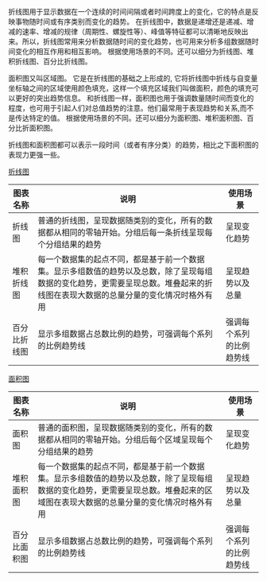 折线图用于显示数据在一个连续的时间间隔或者时间跨度上的变化，它的特点是反映事物随时间或有序类别而变化的趋势。
在折线图中，数据是递增还是递减、增减的速率、增减的规律（周期性、螺旋性等）、峰值等特征都可以清晰地反映出来。所以，折线图常用来分析数据随时间的变化趋势，也可用来分析多组数据随时间变化的相互作用和相互影响。
根据使用场景的不同。还可以细分为折线图、堆积折线图、百分比折线图。

面积图又叫区域图。 它是在折线图的基础之上形成的, 它将折线图中折线与自变量坐标轴之间的区域使用颜色填充，这样一个填充区域我们叫做面积，颜色的填充可以更好的突出趋势信息。
和折线图一样，面积图也用于强调数量随时间而变化的程度，也可用于引起人们对总值趋势的注意。他们最常用于表现趋势和关系,而不是传达特定的值。
根据使用场景的不同。还可以细分为面积图、堆积面积图、百分比折面积图。


折线图和面积图都可以表示一段时间（或者有序分类）的趋势，相比之下面积图的表现力更强一些。


[折线图](/express/manual/6048/line_chart)

|图表名称|说明|使用场景|
|-|-|-|
|折线图|普通的折线图，呈现数据随类别的变化，所有的数据都从相同的零轴开始。分组后每一条折线呈现每个分组结果的趋势|呈现变化趋势|
|堆积折线图|每一个数据集的起点不同，都是基于前一个数据集。显示多组数值的趋势以及总数，除了呈现每组数据的变化趋势，更需要呈现总数。堆叠起来的折线图在表现大数据的总量分量的变化情况时格外有用|呈现趋势以及总量|
|百分比折线图|显示多组数据占总数比例的趋势，可强调每个系列的比例趋势线|强调每个系列的比例趋势线|

[面积图](/express/manual/8380/the_area_chart)

|图表名称|说明|使用场景|
|-|-|-|
|面积图|普通的面积图，呈现数据随类别的变化，所有的数据都从相同的零轴开始。分组后每个区域呈现每个分组结果的趋势|呈现变化趋势|
|堆积面积图|每一个数据集的起点不同，都是基于前一个数据集。显示多组数值的趋势以及总数，除了呈现每组数据的变化趋势，更需要呈现总数。堆叠起来的区域图在表现大数据的总量分量的变化情况时格外有用|呈现趋势以及总量|
|百分比面积图|显示多组数据占总数比例的趋势，可强调每个系列的比例趋势线|强调每个系列的比例趋势线|


